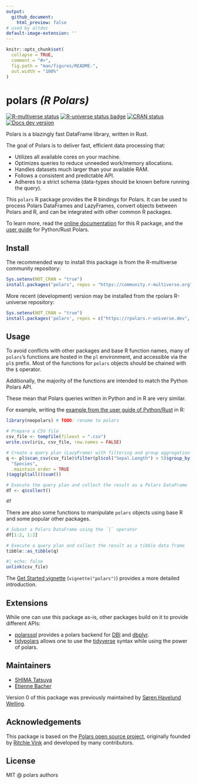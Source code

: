 ```yaml
---
output:
  github_document:
    html_preview: false
# used by altdoc
default-image-extension: ''
---
```


<!-- README.md is generated from README.Rmd. Please edit that file -->

```r
knitr::opts_chunk$set(
  collapse = TRUE,
  comment = "#>",
  fig.path = "man/figures/README-",
  out.width = "100%"
)
```

# polars _(R Polars)_

<!-- TODO: add link to discord -->

<!-- badges: start -->
[![R-multiverse status](https://img.shields.io/badge/dynamic/json?url=https%3A%2F%2Fcommunity.r-multiverse.org%2Fapi%2Fpackages%2Fpolars&query=%24.Version&label=r-multiverse)](https://community.r-multiverse.org/polars)
[![R-universe status badge](https://rpolars.r-universe.dev/badges/polars)](https://rpolars.r-universe.dev)
[![CRAN status](https://www.r-pkg.org/badges/version/polars)](https://CRAN.R-project.org/package=polars)
[![Docs dev version](https://img.shields.io/badge/docs-dev-blue.svg)](https://pola-rs.github.io/r-polars)
<!-- badges: end -->

Polars is a blazingly fast DataFrame library, written in Rust.

The goal of Polars is to deliver fast, efficient data processing that:

- Utilizes all available cores on your machine.
- Optimizes queries to reduce unneeded work/memory allocations.
- Handles datasets much larger than your available RAM.
- Follows a consistent and predictable API.
- Adheres to a strict schema (data-types should be known before running the query).

This `polars` R package provides the R bindings for Polars.
It can be used to process Polars DataFrames and LazyFrames, convert objects
between Polars and R, and can be integrated with other common R packages.

To learn more, read the [online documentation](https://pola-rs.github.io/r-polars/) for this R package,
and the [user guide](https://docs.pola.rs/) for Python/Rust Polars.

## Install

The recommended way to install this package is from the R-multiverse community repository:

```r
Sys.setenv(NOT_CRAN = "true")
install.packages("polars", repos = "https://community.r-multiverse.org")
```

More recent (development) version may be installed from the rpolars R-universe repository:

```r
Sys.setenv(NOT_CRAN = "true")
install.packages('polars', repos = c("https://rpolars.r-universe.dev", "https://cloud.r-project.org"))
```

<!-- TODO: link to the installation vignette -->

## Usage

To avoid conflicts with other packages and base R function names, many of `polars`'s
functions are hosted in the `pl` environment, and accessible via the `pl$` prefix.
Most of the functions for `polars` objects should be chained with the `$` operator.

Additionally, the majority of the functions are intended to match the Python Polars API.

These mean that Polars queries written in Python and in R are very similar.

For example, writing the [example from the user guide of Python/Rust](https://docs.pola.rs/#example)
in R:

```r
library(neopolars) # TODO: rename to polars

# Prepare a CSV file
csv_file <- tempfile(fileext = ".csv")
write.csv(iris, csv_file, row.names = FALSE)

# Create a query plan (LazyFrame) with filtering and group aggregation
q <- pl$scan_csv(csv_file)$filter(pl$col("Sepal.Length") > 5)$group_by(
  "Species",
  .maintain_order = TRUE
)$agg(pl$all()$sum())

# Execute the query plan and collect the result as a Polars DataFrame
df <- q$collect()

df
```

There are also some functions to manipulate `polars` objects using base R and some popular other packages.

```r
# Subset a Polars DataFrame using the `[` operator
df[1:2, 1:2]

# Execute a query plan and collect the result as a tibble data frame
tibble::as_tibble(q)
```

```r
#| echo: false
unlink(csv_file)
```

The [Get Started vignette](https://pola-rs.github.io/r-polars/vignettes/polars.html)
(`vignette("polars")`) provides a more detailed introduction.

## Extensions

While one can use this package as-is, other packages build on it to
provide different APIs:

- [polarssql](https://rpolars.github.io/r-polarssql/) provides a polars
  backend for [DBI](https://dbi.r-dbi.org/) and [dbplyr](https://dbplyr.tidyverse.org/).
- [tidypolars](https://tidypolars.etiennebacher.com/) allows one to
  use the [tidyverse](https://www.tidyverse.org/) syntax while using the power of polars.

## Maintainers

- [SHIMA Tatsuya](https://github.com/eitsupi)
- [Etienne Bacher](https://github.com/etiennebacher)

Version 0 of this package was previously maintained by [Søren Havelund Welling](https://github.com/sorhawell).
<!-- TODO: link to the v0 branch -->

## Acknowledgements

This package is based on the [Polars open source project](https://github.com/pola-rs/polars),
originally founded by [Ritchie Vink](https://github.com/ritchie46) and developed by many contributors.

## License

MIT @ polars authors
